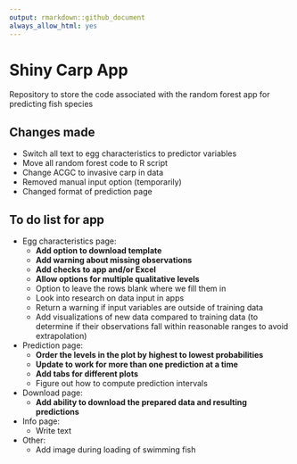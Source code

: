 ```yaml
---
output: rmarkdown::github_document
always_allow_html: yes
---
```


# Shiny Carp App

Repository to store the code associated with the random forest app for predicting fish species

## Changes made

- Switch all text to egg characteristics to predictor variables
- Move all random forest code to R script
- Change ACGC to invasive carp in data
- Removed manual input option (temporarily)
- Changed format of prediction page
  
## To do list for app

- Egg characteristics page:
  - **Add option to download template**
  - **Add warning about missing observations**
  - **Add checks to app and/or Excel**
  - **Allow options for multiple qualitative levels**
  - Option to leave the rows blank where we fill them in
  - Look into research on data input in apps
  - Return a warning if input variables are outside of training data
  - Add visualizations of new data compared to training data (to determine if their observations fall within reasonable ranges to avoid extrapolation)
  
- Prediction page:
  - **Order the levels in the plot by highest to lowest probabilities**
  - **Update to work for more than one prediction at a time**
  - **Add tabs for different plots**
  - Figure out how to compute prediction intervals
  
- Download page:
  - **Add ability to download the prepared data and resulting predictions**

- Info page: 
  - Write text
  
- Other:
  - Add image during loading of swimming fish